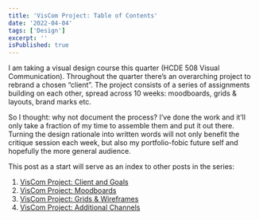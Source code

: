 ```yaml
---
title: 'VisCom Project: Table of Contents'
date: '2022-04-04'
tags: ['Design']
excerpt: ''
isPublished: true
---
```


I am taking a visual design course this quarter (HCDE 508 Visual Communication). Throughout the quarter there’s an overarching project to rebrand a chosen “client”. The project consists of a series of assignments building on each other, spread across 10 weeks: moodboards, grids & layouts, brand marks etc. 

So I thought: why not document the process? I’ve done the work and it’ll only take a fraction of my time to assemble them and put it out there. Turning the design rationale into written words will not only benefit the critique session each week, but also my portfolio-fobic future self and hopefully the more general audience.

This post as a start will serve as an index to other posts in the series:

1. [VisCom Project: Client and Goals](/blog/viscom-client-and-goals)
2. [VisCom Project: Moodboards](/blog/viscom-moodboards)
3. [VisCom Project: Grids & Wireframes](/blog/viscom-grids-and-wireframes)
4. [VisCom Project: Additional Channels](/blog/viscom-additional-channels)
